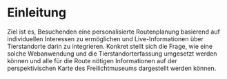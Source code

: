 # Einleitung

Ziel ist es, Besuchenden eine personalisierte Routenplanung basierend auf individuellen Interessen zu ermöglichen und Live-Informationen über Tierstandorte darin zu integrieren. Konkret stellt sich die Frage, wie eine solche Webanwendung und die Tierstandorterfassung umgesetzt werden können und alle für die Route nötigen Informationen auf der perspektivischen Karte des Freilichtmuseums dargestellt werden können.